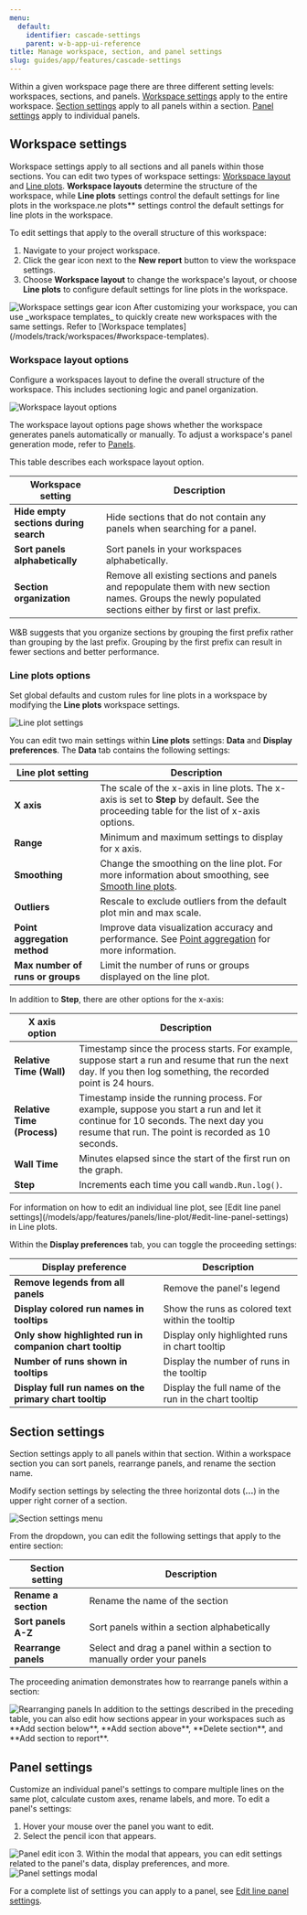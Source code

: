 ```yaml
---
menu:
  default:
    identifier: cascade-settings
    parent: w-b-app-ui-reference
title: Manage workspace, section, and panel settings
slug: guides/app/features/cascade-settings
---
```


Within a given workspace page there are three different setting levels: workspaces, sections, and panels. [Workspace settings](#workspace-settings) apply to the entire workspace. [Section settings](#section-settings) apply to all panels within a section. [Panel settings](#panel-settings) apply to individual panels. 

## Workspace settings

Workspace settings apply to all sections and all panels within those sections. You can edit two types of workspace settings: [Workspace layout](#workspace-layout-options) and [Line plots](#line-plots-options). **Workspace layouts** determine the structure of the workspace, while **Line plots** settings control the default settings for line plots in the workspace.ne plots** settings control the default settings for line plots in the workspace.

To edit settings that apply to the overall structure of this workspace:

1. Navigate to your project workspace.
2. Click the gear icon next to the **New report** button to view the workspace settings.
3. Choose **Workspace layout** to change the workspace's layout, or choose **Line plots** to configure default settings for line plots in the workspace.
<Frame>
    <img src="/images/app_ui/workspace_settings.png" alt="Workspace settings gear icon"  />
</Frame>

<Note>
After customizing your workspace, you can use _workspace templates_ to quickly create new workspaces with the same settings. Refer to [Workspace templates](/models/track/workspaces/#workspace-templates).
</Note>

### Workspace layout options

Configure a workspaces layout to define the overall structure of the workspace. This includes sectioning logic and panel organization. 

<Frame>
    <img src="/images/app_ui/workspace_layout_settings.png" alt="Workspace layout options"  />
</Frame>

The workspace layout options page shows whether the workspace generates panels automatically or manually. To adjust a workspace's panel generation mode, refer to [Panels](/models/app/features/panels/).

This table describes each workspace layout option.

| Workspace setting | Description |
| ----- | ----- |
| **Hide empty sections during search** |  Hide sections that do not contain any panels when searching for a panel.|
| **Sort panels alphabetically** | Sort panels in your workspaces alphabetically. |
| **Section organization** | Remove all existing sections and panels and repopulate them with new section names. Groups the newly populated sections either by first or last prefix. |

<Note>
W&B suggests that you organize sections by grouping the first prefix rather than grouping by the last prefix. Grouping by the first prefix can result in fewer sections and better performance.
</Note>

### Line plots options
Set global defaults and custom rules for line plots in a workspace by modifying the **Line plots** workspace settings.

<Frame>
    <img src="/images/app_ui/workspace_settings_line_plots.png" alt="Line plot settings"  />
</Frame>

You can edit two main settings within **Line plots** settings: **Data** and **Display preferences**. The **Data** tab contains the following settings:


| Line plot setting | Description |
| ----- | ----- |
| **X axis** |  The scale of the x-axis in line plots. The x-axis is set to **Step** by default. See the proceeding table for the list of x-axis options. |
| **Range** |  Minimum and maximum settings to display for x axis. |
| **Smoothing** | Change the smoothing on the line plot. For more information about smoothing, see [Smooth line plots](/models/app/features/panels/line-plot/smoothing/). |
| **Outliers** | Rescale to exclude outliers from the default plot min and max scale. |
| **Point aggregation method** | Improve data visualization accuracy and performance. See [Point aggregation](/models/app/features/panels/line-plot/sampling/) for more information. |
| **Max number of runs or groups** | Limit the number of runs or groups displayed on the line plot. |

In addition to **Step**, there are other options for the x-axis:

| X axis option | Description |
| ------------- | ----------- |
| **Relative Time (Wall)**| Timestamp since the process starts. For example, suppose start a run and resume that run the next day. If you then log something, the recorded point is 24 hours.|
| **Relative Time (Process)** | Timestamp inside the running process. For example, suppose you start a run and let it continue for 10 seconds. The next day you resume that run. The point is recorded as 10 seconds. |
| **Wall Time** | Minutes elapsed since the start of the first run on the graph. |
| **Step** | Increments each time you call `wandb.Run.log()`.|



<Note>
For information on how to edit an individual line plot, see [Edit line panel settings](/models/app/features/panels/line-plot/#edit-line-panel-settings) in Line plots.
</Note>


Within the **Display preferences** tab, you can toggle the proceeding settings:

| Display preference | Description |
| ----- | ----- |
| **Remove legends from all panels** | Remove the panel's legend |
| **Display colored run names in tooltips** | Show the runs as colored text within the tooltip |
| **Only show highlighted run in companion chart tooltip** | Display only highlighted runs in chart tooltip |
| **Number of runs shown in tooltips** | Display the number of runs in the tooltip |
| **Display full run names on the primary chart tooltip**| Display the full name of the run in the chart tooltip |




## Section settings

Section settings apply to all panels within that section. Within a workspace section you can sort panels, rearrange panels, and rename the section name.

Modify section settings by selecting the three horizontal dots (**...**) in the upper right corner of a section.

<Frame>
    <img src="/images/app_ui/section_settings.png" alt="Section settings menu"  />
</Frame>

From the dropdown, you can edit the following settings that apply to the entire section:

| Section setting | Description |
| ----- | ----- |
| **Rename a section** | Rename the name of the section |
| **Sort panels A-Z** | Sort panels within a section alphabetically |
| **Rearrange panels** | Select and drag a panel within a section to manually order your panels |

The proceeding animation demonstrates how to rearrange panels within a section:

<Frame>
    <img src="/images/app_ui/rearrange_panels.gif" alt="Rearranging panels"  />
</Frame>

<Note>
In addition to the settings described in the preceding table, you can also edit how sections appear in your workspaces such as **Add section below**, **Add section above**, **Delete section**, and **Add section to report**.
</Note>

## Panel settings

Customize an individual panel's settings to compare multiple lines on the same plot, calculate custom axes, rename labels, and more. To edit a panel's settings:

1. Hover your mouse over the panel you want to edit. 
2. Select the pencil icon that appears.
<Frame>
    <img src="/images/app_ui/panel_settings.png" alt="Panel edit icon"  />
</Frame>
3. Within the modal that appears, you can edit settings related to the panel's data, display preferences, and more.
<Frame>
    <img src="/images/app_ui/panel_settings_modal.png" alt="Panel settings modal"  />
</Frame>

For a complete list of settings you can apply to a panel, see [Edit line panel settings](/models/app/features/panels/line-plot/#edit-line-panel-settings).